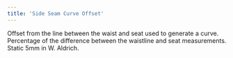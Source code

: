 ```yaml
---
title: 'Side Seam Curve Offset'
---
```


Offset from the line between the waist and seat used to generate a curve. Percentage of the difference between the waistline and seat measurements. Static 5mm in W. Aldrich.
